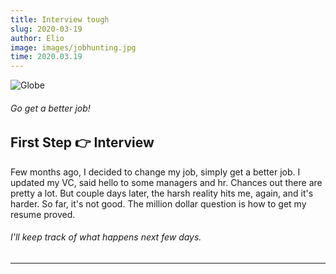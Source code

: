 ```yaml
---
title: Interview tough
slug: 2020-03-19
author: Elio
image: images/jobhunting.jpg
time: 2020.03.19
---
```


![Globe](images/jobhunting.jpg)

###### Go get a better job!

## First Step 👉 Interview

Few months ago, I decided to change my job, simply get a better job. I updated my VC, said hello to some managers and hr.
Chances out there are pretty a lot. But couple days later, the harsh reality hits me, again, and it's harder.
So far, it's not good. The million dollar question is how to get my resume proved.

###### I'll keep track of what happens next few days.

---
